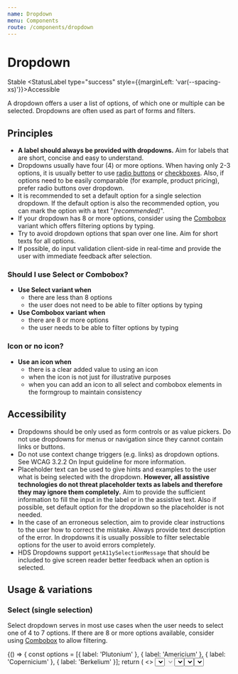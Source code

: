 ```yaml
---
name: Dropdown
menu: Components
route: /components/dropdown
---
```





# Dropdown

<StatusLabel type="info">Stable</StatusLabel>
<StatusLabel type="success" style={{marginLeft: 'var(--spacing-xs)'}}>Accessible</StatusLabel>

<LargeParagraph>
  A dropdown offers a user a list of options, of which one or multiple can be selected. Dropdowns are often used as part of forms and filters.
</LargeParagraph>

## Principles

- **A label should always be provided with dropdowns.** Aim for labels that are short, concise and easy to understand.
- Dropdowns usually have four (4) or more options. When having only 2-3 options, it is usually better to use [radio buttons](/components/radio-button "Radio button documentation") or [checkboxes](/components/checkbox "Checkbox documentation"). Also, if options need to be easily comparable (for example, product pricing), prefer radio buttons over dropdown.
- It is recommended to set a default option for a single selection dropdown. If the default option is also the recommended option, you can mark the option with a text "_(recommended)_".
- If your dropdown has 8 or more options, consider using the [Combobox](#combobox-single-selection) variant which offers filtering options by typing.
- Try to avoid dropdown options that span over one line. Aim for short texts for all options.
- If possible, do input validation client-side in real-time and provide the user with immediate feedback after selection.

### Should I use Select or Combobox?
- **Use Select variant when**
  - there are less than 8 options
  - the user does not need to be able to filter options by typing
- **Use Combobox variant when**
  - there are 8 or more options
  - the user needs to be able to filter options by typing

### Icon or no icon?
- **Use an icon when**
  - there is a clear added value to using an icon
  - when the icon is not just for illustrative purposes
  - when you can add an icon to all select and combobox elements in the formgroup to maintain consistency
  
## Accessibility

- Dropdowns should be only used as form controls or as value pickers. Do not use dropdowns for menus or navigation since they cannot contain links or buttons.
- Do not use context change triggers (e.g. links) as dropdown options. See <Link href="https://www.w3.org/TR/WCAG21/#on-input" external>WCAG 3.2.2 On Input guideline</Link> for more information.
- Placeholder text can be used to give hints and examples to the user what is being selected with the dropdown. **However, all assistive technologies do not threat placeholder texts as labels and therefore they may ignore them completely.** Aim to provide the sufficient information to fill the input in the label or in the assistive text. Also if possible, set default option for the dropdown so the placeholder is not needed.
- In the case of an erroneous selection, aim to provide clear instructions to the user how to correct the mistake. Always provide text description of the error. In dropdowns it is usually possible to filter selectable options for the user to avoid errors completely.
- HDS Dropdowns support `getA11ySelectionMessage` that should be included to give screen reader better feedback when an option is selected.

## Usage & variations

### Select (single selection)

Select dropdown serves in most use cases when the user needs to select one of 4 to 7 options. If there are 8 or more options available, consider using [Combobox](#combobox-single-selection) to allow filtering.

<Playground>
{() => {
  const options = [{ label: 'Plutonium' }, { label: 'Americium' }, { label: 'Copernicium' }, { label: 'Berkelium' }];
  return (
    <>
      <Select required label="Label" helper="Assistive text" placeholder="Placeholder" options={options} />
      <Select
        disabled
        label="Label"
        helper="Assistive text"
        placeholder="Placeholder"
        options={options}
        style={{ marginTop: 'var(--spacing-xs)' }}
      />
      <Select
        invalid
        required
        label="Label"
        error="Error description"
        placeholder="Placeholder"
        options={options}
        style={{ marginTop: 'var(--spacing-xs)' }}
      />
      <Select
        required
        label="Label"
        helper="Assistive text"
        placeholder="Placeholder"
        icon={<IconUser />}
        options={[{ label: 'Adam' }, { label: 'Caitlyn' }, { label: 'Jack' }, { label: 'Sally' }]}
        style={{ marginTop: 'var(--spacing-xs)' }}
      />
    </>
  )
}}
</Playground>

#### React code example:
```tsx
<Select
  required
  label="Label"
  helper="Assistive text"
  placeholder="Placeholder"
  options={[{ label: 'Plutonium' }, ...]}
/>
<Select
  disabled
  label="Label"
  helper="Assistive text"
  placeholder="Placeholder"
  options={[{ label: 'Plutonium' }, ...]}
  style={{ marginTop: 'var(--spacing-xs)' }}
/>
<Select
  invalid
  required
  label="Label"
  error="Error description"
  placeholder="Placeholder"
  options={[{ label: 'Plutonium' }, ...]}
  style={{ marginTop: 'var(--spacing-xs)' }}
/>
<Select
  required
  label="Label"
  helper="Assistive text"
  placeholder="Placeholder"
  icon={<IconUser />}
  options={[{ label: 'Adam' }, ...]}
  style={{ marginTop: 'var(--spacing-xs)' }}
/>
```

### Select (multi-selection)

Select multi-selection variant allows the user to select one or more options simultaneously. Note! Select dropdown does not feature filtering options by typing. When this feature is needed or there are a large number of options available, consider using consider using [Combobox](#combobox-multi-selection).

Multi-select also supports icon if needed.

<Playground>
<Select
  multiselect
  required
  label="Label"
  placeholder="Placeholder"
  helper="Assistive text"
  options={[
    { label: 'Plutonium' },
    { label: 'Americium' },
    { label: 'Copernicium' },
    { label: 'Berkelium' },
  ]}
  clearButtonAriaLabel="Clear all selections"
  selectedItemRemoveButtonAriaLabel="Remove ${value}"
/>
</Playground>


#### React code example:
```tsx
<Select
  multiselect
  required
  label="Label"
  placeholder="Placeholder"
  helper="Assistive text"
  options={[{ label: 'Plutonium' }, ...]}
  clearButtonAriaLabel="Clear all selections"
  selectedItemRemoveButtonAriaLabel="Remove ${value}"
/>
```

### Combobox (single selection)

Combobox dropdown serves in most use cases when the user needs to select one from 8 or more options (up to hundreds of options). Combobox variant features filtering options by typing.

<Playground>
{() => {
  const options = [
    { label: 'Americium' },
    { label: 'Berkelium' },
    { label: 'Californium' },
    { label: 'Copernicium' },
    { label: 'Einsteinium' },
    { label: 'Fermium' },
    { label: 'Mendelevium' },
    { label: 'Plutonium' },
  ]
  return (
    <>
      <Combobox required label="Label" helper="Assistive text" placeholder="Placeholder" toggleButtonAriaLabel="Toggle menu" options={options} />
      <Combobox
        disabled
        label="Label"
        helper="Assistive text"
        placeholder="Placeholder"
        toggleButtonAriaLabel="Toggle menu"
        options={options}
        style={{ marginTop: 'var(--spacing-xs)' }}
      />
      <Combobox
        invalid
        required
        label="Label"
        error="Error description"
        placeholder="Placeholder"
        toggleButtonAriaLabel="Toggle menu"
        options={options}
        style={{ marginTop: 'var(--spacing-xs)' }}
      />
      <Combobox
        required
        label="Label"
        helper="Assistive text"
        placeholder="Placeholder"
        toggleButtonAriaLabel="Toggle menu"
        icon={<IconUser />}
        options={[
          { label: 'Adam' },
          { label: 'Allie' },
          { label: 'Bob' },
          { label: 'Caitlyn' },
          { label: 'Jack' },
          { label: 'Olivia' },
          { label: 'Sally' },
          { label: 'Sam' },
        ]}
        style={{ marginTop: 'var(--spacing-xs)' }}
      />
    </>
  )
}}
</Playground>

#### React code example:
```tsx
<Combobox
  required
  label="Label"
  helper="Assistive text"
  placeholder="Placeholder"
  toggleButtonAriaLabel="Toggle menu"
  options={[{ label: 'Americium' }, ...]}
/>
<Combobox
  disabled
  label="Label"
  helper="Assistive text"
  placeholder="Placeholder"
  toggleButtonAriaLabel="Toggle menu"
  options={[{ label: 'Americium' }, ...]}
  style={{ marginTop: 'var(--spacing-xs)' }}
/>
<Combobox
  invalid
  required
  label="Label"
  error="Error description"
  placeholder="Placeholder"
  toggleButtonAriaLabel="Toggle menu"
  options={[{ label: 'Americium' }, ...]}
  style={{ marginTop: 'var(--spacing-xs)' }}
/>
<Combobox
  required
  label="Label"
  helper="Assistive text"
  placeholder="Placeholder"
  icon={<IconUser />}
  toggleButtonAriaLabel="Toggle menu"
  options={[{ label: 'Adam' }, ...]}
  style={{ marginTop: 'var(--spacing-xs)' }}
/>
```

### Combobox (multi-selection)

Combobox multi-select variant allows the user to select one or more options simultaneously. Combobox variant features filtering options by typing.

Multi-select also supports icon if needed.

<Playground>
<Combobox
  multiselect
  required
  label="Label"
  helper="Assistive text"
  placeholder="Placeholder"
  options={[
    { label: 'Americium' },
    { label: 'Berkelium' },
    { label: 'Californium' },
    { label: 'Copernicium' },
    { label: 'Einsteinium' },
    { label: 'Fermium' },
    { label: 'Mendelevium' },
    { label: 'Plutonium' },
  ]}
  clearButtonAriaLabel="Clear all selections"
  selectedItemRemoveButtonAriaLabel="Remove ${value}"
  toggleButtonAriaLabel="Toggle menu"
/>
</Playground>

#### React code example:
```tsx
<Combobox
  multiselect
  required
  label="Label"
  helper="Assistive text"
  placeholder="Placeholder"
  options={[{ label: 'Americium' }, ...]}
  clearButtonAriaLabel="Clear all selections"
  selectedItemRemoveButtonAriaLabel="Remove ${value}"
  toggleButtonAriaLabel="Toggle menu"
/>
```

## Demos & API

### Core

_Not included in hds-core!_

### React

[Select in hds-react](/storybook/react/?path=/story/components-dropdowns-select--default)

[Select API](/storybook/react/?path=/docs/components-dropdowns-select--default)

[Combobox in hds-react](/storybook/react/?path=/story/components-dropdowns-combobox--default)

[Combobox API](/storybook/react/?path=/docs/components-dropdowns-combobox--default)

